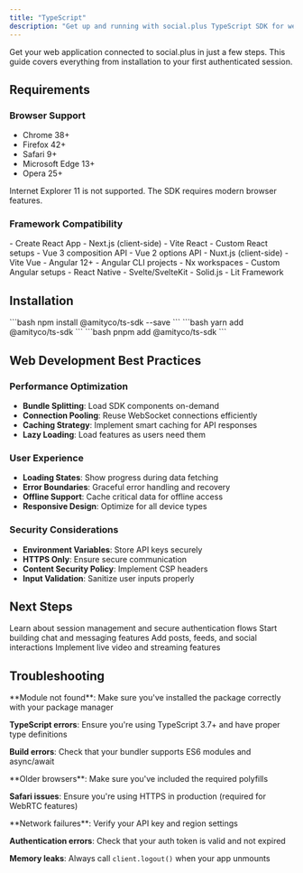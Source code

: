 ```yaml
---
title: "TypeScript"
description: "Get up and running with social.plus TypeScript SDK for web applications in minutes."
---
```


Get your web application connected to social.plus in just a few steps. This guide covers everything from installation to your first authenticated session.

## Requirements

### Browser Support

- Chrome 38+
- Firefox 42+
- Safari 9+
- Microsoft Edge 13+
- Opera 25+

<Warning>
Internet Explorer 11 is not supported. The SDK requires modern browser features.
</Warning>

### Framework Compatibility
<CardGroup cols={2}>
  <Card title="React Applications" icon="react">
    - Create React App  
    - Next.js (client-side)
    - Vite React
    - Custom React setups
  </Card>
  
  <Card title="Vue Applications" icon="vuejs">
    - Vue 3 composition API
    - Vue 2 options API
    - Nuxt.js (client-side)
    - Vite Vue
  </Card>
  
  <Card title="Angular Applications" icon="angular">
    - Angular 12+
    - Angular CLI projects
    - Nx workspaces
    - Custom Angular setups
  </Card>
  
  <Card title="Other Frameworks" icon="browsers">
    - React Native
    - Svelte/SvelteKit
    - Solid.js
    - Lit Framework
  </Card>
</CardGroup>



## Installation

<Tabs>
<Tab title="npm">
```bash
npm install @amityco/ts-sdk --save
```
</Tab>

<Tab title="yarn">
```bash
yarn add @amityco/ts-sdk
```
</Tab>

<Tab title="pnpm">
```bash
pnpm add @amityco/ts-sdk
```
</Tab>

</Tabs>

## Web Development Best Practices

### Performance Optimization
- **Bundle Splitting**: Load SDK components on-demand
- **Connection Pooling**: Reuse WebSocket connections efficiently
- **Caching Strategy**: Implement smart caching for API responses
- **Lazy Loading**: Load features as users need them

### User Experience
- **Loading States**: Show progress during data fetching
- **Error Boundaries**: Graceful error handling and recovery
- **Offline Support**: Cache critical data for offline access
- **Responsive Design**: Optimize for all device types

### Security Considerations
- **Environment Variables**: Store API keys securely
- **HTTPS Only**: Ensure secure communication
- **Content Security Policy**: Implement CSP headers
- **Input Validation**: Sanitize user inputs properly

## Next Steps

<CardGroup cols={2}>
<Card title="Authentication Guide" icon="shield-check" href="/social-plus-sdk/getting-started/authentication">
Learn about session management and secure authentication flows
</Card>

<Card title="Chat Features" icon="message" href="/social-plus-sdk/chat/overview">
Start building chat and messaging features
</Card>

<Card title="Social Features" icon="users" href="/social-plus-sdk/social/README">
Add posts, feeds, and social interactions
</Card>

<Card title="Video Streaming" icon="video" href="/social-plus-sdk/video-new/overview">
Implement live video and streaming features
</Card>
</CardGroup>

## Troubleshooting

<AccordionGroup>
<Accordion title="Installation Issues" icon="exclamation-triangle">
**Module not found**: Make sure you've installed the package correctly with your package manager

**TypeScript errors**: Ensure you're using TypeScript 3.7+ and have proper type definitions

**Build errors**: Check that your bundler supports ES6 modules and async/await
</Accordion>

<Accordion title="Browser Compatibility" icon="globe">
**Older browsers**: Make sure you've included the required polyfills

**Safari issues**: Ensure you're using HTTPS in production (required for WebRTC features)

</Accordion>

<Accordion title="Runtime Issues" icon="bug">
**Network failures**: Verify your API key and region settings

**Authentication errors**: Check that your auth token is valid and not expired

**Memory leaks**: Always call `client.logout()` when your app unmounts
</Accordion>
</AccordionGroup>
